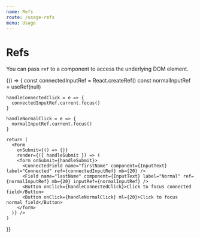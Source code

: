 ```yaml
---
name: Refs
route: /usage-refs
menu: Usage
---
```




# Refs

You can pass `ref` to a component to access the underlying DOM element.

<Playground>
  {() => {
    const connectedInputRef = React.createRef()
    const normalInputRef = useRef(null)

    handleConnectedClick = e => {
      connectedInputRef.current.focus()
    }

    handleNormalClick = e => {
      normalInputRef.current.focus()
    }

    return (
      <Form
        onSubmit={() => {}}
        render={({ handleSubmit }) => (
        <form onSubmit={handleSubmit}>
          <ConnectedField name="firstName" component={InputText} label="Connected" ref={connectedInputRef} mb={20} />
          <Field name="lastName" component={InputText} label="Normal" ref={normalInputRef} mb={20} inputRef={normalInputRef} />
          <Button onClick={handleConnectedClick}>Click to focus connected field</Button>
          <Button onClick={handleNormalClick} ml={20}>Click to focus normal field</Button>
        </form>
      )} />
    )

}}

</Playground>
